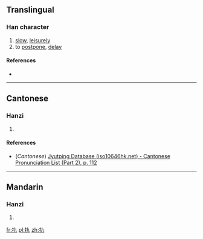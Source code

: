 ==Translingual==

===Han character===
{{Han char|rn=64|rad=手|as=03|sn=6|four=|canj=手大弓 (QKN), X手大弓 (XQKN)|ids=⿰[[扌]][[九]]}}

# [[slow]], [[leisurely]]
# to [[postpone]], [[delay]]

====References====
* {{Han ref|kx=0417.060|dkj=11776|dj=0763.080|hdz=31827.050|uh=624F|ud=25167}}

----

==Cantonese==

===Hanzi===
{{yue-hanzi|jyut=[[kau4]]|y=kau4}}

# {{defn|lang=yue|sort=手03}}

====References====
*(''Cantonese'') [http://www.iso10646hk.net/jp/document/download.jsp Jyutping Database (iso10646hk.net) - Cantonese Pronunciation List (Part 2), p. 112]

----

==Mandarin==

===Hanzi===
{{cmn-hanzi|pin=[[qiú]] ([[qiu2]]), [[pū]] ([[pu1]])|wg=ch'iu<sup>2</sup>, p'u<sup>1</sup>}}

# {{defn|lang=cmn|sort=手03}}

[[fr:扏]]
[[pl:扏]]
[[zh:扏]]